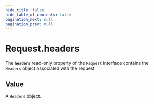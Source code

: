 ```yaml
---
hide_title: false
hide_table_of_contents: false
pagination_next: null
pagination_prev: null
---
```

# Request.headers

The **`headers`** read-only property of the
`Request` interface contains the `Headers` object associated
with the request.

## Value

A `Headers` object.
